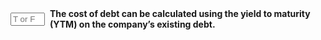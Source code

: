::: {.question-block}

<form onsubmit="event.preventDefault(); checkAnswerBox('module4_tf_q15','T')" style="display: flex; align-items: center; gap: 8px;">
<input type="text" id="module4_tf_q15" name="module4_tf_q15" maxlength="1" placeholder="T or F" style="width: 55px;" data-correct-answer="T" /> 
<label for="module4_tf_q15"><strong>The cost of debt can be calculated using the yield to maturity (YTM) on the company's existing debt.</strong></label>
</form>

<div id="feedback-module4_tf_q15" class="feedback" data-status="" style="display:none;">
The sentence is TRUE. YTM is a common proxy for estimating the cost of debt.
</div>

:::